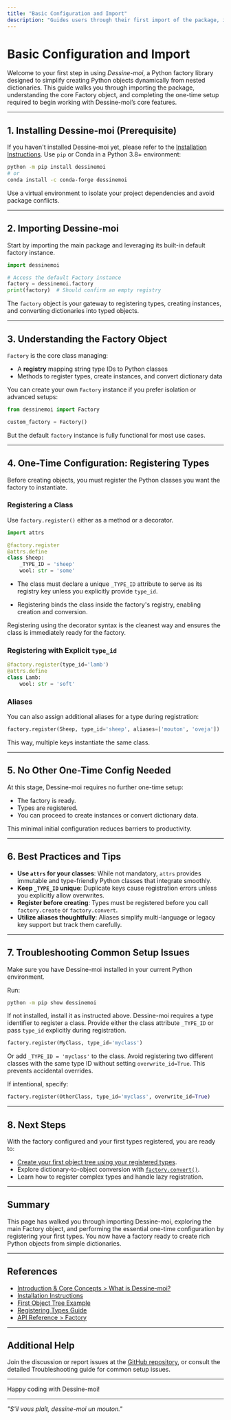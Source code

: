 ```yaml
---
title: "Basic Configuration and Import"
description: "Guides users through their first import of the package, introduces the main Factory object, and covers any one-time config steps. Emphasizes what is required to start using the core features."
---
```


# Basic Configuration and Import

Welcome to your first step in using *Dessine-moi*, a Python factory library designed to simplify creating Python objects dynamically from nested dictionaries. This guide walks you through importing the package, understanding the core Factory object, and completing the one-time setup required to begin working with Dessine-moi’s core features.

---

## 1. Installing Dessine-moi (Prerequisite)
If you haven't installed Dessine-moi yet, please refer to the [Installation Instructions](https://dessinemoi.readthedocs.io/en/latest/getting-started/setup-basics/installation.html). Use `pip` or Conda in a Python 3.8+ environment:

```bash
python -m pip install dessinemoi
# or
conda install -c conda-forge dessinemoi
```

<Tip>
Use a virtual environment to isolate your project dependencies and avoid package conflicts.
</Tip>

---

## 2. Importing Dessine-moi

Start by importing the main package and leveraging its built-in default factory instance.

```python
import dessinemoi

# Access the default Factory instance
factory = dessinemoi.factory
print(factory)  # Should confirm an empty registry
```

The `factory` object is your gateway to registering types, creating instances, and converting dictionaries into typed objects.

---

## 3. Understanding the Factory Object

`Factory` is the core class managing:

- A **registry** mapping string type IDs to Python classes
- Methods to register types, create instances, and convert dictionary data

You can create your own `Factory` instance if you prefer isolation or advanced setups:

```python
from dessinemoi import Factory

custom_factory = Factory()
```

But the default `factory` instance is fully functional for most use cases.

---

## 4. One-Time Configuration: Registering Types

Before creating objects, you must register the Python classes you want the factory to instantiate.

### Registering a Class
Use `factory.register()` either as a method or a decorator.

```python
import attrs

@factory.register
@attrs.define
class Sheep:
    _TYPE_ID = 'sheep'
    wool: str = 'some'
```

- The class must declare a unique `_TYPE_ID` attribute to serve as its registry key unless you explicitly provide `type_id`.

- Registering binds the class inside the factory's registry, enabling creation and conversion.

<Tip>
Registering using the decorator syntax is the cleanest way and ensures the class is immediately ready for the factory.
</Tip>

### Registering with Explicit `type_id`
```python
@factory.register(type_id='lamb')
@attrs.define
class Lamb:
    wool: str = 'soft'
```

### Aliases
You can also assign additional aliases for a type during registration:

```python
factory.register(Sheep, type_id='sheep', aliases=['mouton', 'oveja'])
```

This way, multiple keys instantiate the same class.

---

## 5. No Other One-Time Config Needed
At this stage, Dessine-moi requires no further one-time setup:

- The factory is ready.
- Types are registered.
- You can proceed to create instances or convert dictionary data.

This minimal initial configuration reduces barriers to productivity.

---

## 6. Best Practices and Tips

- **Use `attrs` for your classes**: While not mandatory, `attrs` provides immutable and type-friendly Python classes that integrate smoothly.
- **Keep `_TYPE_ID` unique**: Duplicate keys cause registration errors unless you explicitly allow overwrites.
- **Register before creating**: Types must be registered before you call `factory.create` or `factory.convert`.
- **Utilize aliases thoughtfully**: Aliases simplify multi-language or legacy key support but track them carefully.

---

## 7. Troubleshooting Common Setup Issues

<AccordionGroup title="Troubleshooting Basic Configuration">
<Accordion title="Factory object not found or AttributeError on import">
Make sure you have Dessine-moi installed in your current Python environment.

Run:

```bash
python -m pip show dessinemoi
```

If not installed, install it as instructed above.
</Accordion>
<Accordion title="Registering a class without `_TYPE_ID` and no `type_id` argument">
Dessine-moi requires a type identifier to register a class. Provide either the class attribute `_TYPE_ID` or pass `type_id` explicitly during registration.

```python
factory.register(MyClass, type_id='myclass')
```

Or add `_TYPE_ID = 'myclass'` to the class.
</Accordion>
<Accordion title="Duplicate type identifier error on registration">
Avoid registering two different classes with the same type ID without setting `overwrite_id=True`. This prevents accidental overrides.

If intentional, specify:

```python
factory.register(OtherClass, type_id='myclass', overwrite_id=True)
```
</Accordion>
</AccordionGroup>

---

## 8. Next Steps

With the factory configured and your first types registered, you are ready to:

- [Create your first object tree using your registered types](https://dessinemoi.readthedocs.io/en/latest/getting-started/first-usage/first-object-tree.html).
- Explore dictionary-to-object conversion with [`factory.convert()`](https://dessinemoi.readthedocs.io/en/latest/guides/getting-started/dict-to-object.html).
- Learn how to register complex types and handle lazy registration.



---

## Summary
This page has walked you through importing Dessine-moi, exploring the main Factory object, and performing the essential one-time configuration by registering your first types. You now have a factory ready to create rich Python objects from simple dictionaries.

---

## References
- [Introduction & Core Concepts > What is Dessine-moi?](../overview/introduction-core-concepts/what-is-dessinemoi)
- [Installation Instructions](../getting-started/setup-basics/installation)
- [First Object Tree Example](../getting-started/first-usage/first-object-tree)
- [Registering Types Guide](../guides/getting-started/registering-types)
- [API Reference > Factory](../api-reference/core-api/factory-class)


---

## Additional Help
Join the discussion or report issues at the [GitHub repository](https://github.com/rayference/dessinemoi), or consult the detailed Troubleshooting guide for common setup issues.


---

Happy coding with Dessine-moi! 

---

*"S'il vous plaît, dessine-moi un mouton."*

